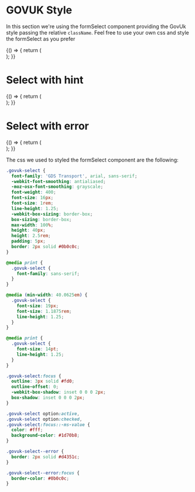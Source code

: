 
<Meta title="DCXLibrary/Form/Select/HMRC" component={FormSelect} />

# GOVUK Style

In this section we're using the formSelect component providing the GovUk style passing the relative `className`. Feel free to use your own css and style the formSelect as you prefer

<Canvas>
  <Story name="select">
    {() => {
      return (
        <div className="govuk-form-group">
          <FormSelect
            className="govuk-select"
            options={[
              { label: 'Recently published', value: 'published' },
              { label: 'Recently updated', value: 'updated', selected: true },
              { label: 'Most views', value: 'views' },
              { label: 'Most comments', value: 'comments' },
            ]}
            id="sort"
            label="Sort by"
            labelProps={{
              className: 'govuk-label',
            }}
            name="sort"
          />
        </div>
      );
    }}
  </Story>
</Canvas>

# Select with hint

<Canvas>
  <Story name="select with hint">
    {() => {
      return (
        <div className="govuk-form-group">
          <FormSelect
            className="govuk-select"
            options={[
              { label: 'Recently published', value: 'published' },
              { label: 'Recently updated', value: 'updated' },
              { label: 'Most views', value: 'views' },
              { label: 'Most comments', value: 'comments' },
            ]}
            id="sort-2"
            label="Sort by"
            labelProps={{
              className: 'govuk-label',
            }}
            name="sort-2"
            hint={{
              text:
                'This is and example of hintText/description of what we need from you',
              classes: 'govuk-hint',
            }}
          />
        </div>
      );
    }}
  </Story>
</Canvas>

# Select with error

<Canvas>
  <Story name="select with error">
    {() => {
      return (
        <div className="govuk-form-group govuk-form-group--error">
          <FormSelect
            className="govuk-select govuk-select--error"
            options={[
              { label: 'Recently published', value: 'published' },
              { label: 'Recently updated', value: 'updated' },
              { label: 'Most views', value: 'views' },
              { label: 'Most comments', value: 'comments' },
            ]}
            id="sort-2"
            label="Sort by"
            labelProps={{
              className: 'govuk-label',
            }}
            name="sort-2"
            error={{
              text: 'Select an option',
              classes: 'govuk-error-message',
              visuallyHiddenText: {
                text: 'Error:',
                classes: 'govuk-visually-hidden',
              },
            }}
          />
        </div>
      );
    }}
  </Story>
</Canvas>

The css we used to styled the formSelect component are the following:

```css
.govuk-select {
  font-family: 'GDS Transport', arial, sans-serif;
  -webkit-font-smoothing: antialiased;
  -moz-osx-font-smoothing: grayscale;
  font-weight: 400;
  font-size: 16px;
  font-size: 1rem;
  line-height: 1.25;
  -webkit-box-sizing: border-box;
  box-sizing: border-box;
  max-width: 100%;
  height: 40px;
  height: 2.5rem;
  padding: 5px;
  border: 2px solid #0b0c0c;
}

@media print {
  .govuk-select {
    font-family: sans-serif;
  }
}

@media (min-width: 40.0625em) {
  .govuk-select {
    font-size: 19px;
    font-size: 1.1875rem;
    line-height: 1.25;
  }
}

@media print {
  .govuk-select {
    font-size: 14pt;
    line-height: 1.25;
  }
}

.govuk-select:focus {
  outline: 3px solid #fd0;
  outline-offset: 0;
  -webkit-box-shadow: inset 0 0 0 2px;
  box-shadow: inset 0 0 0 2px;
}

.govuk-select option:active,
.govuk-select option:checked,
.govuk-select:focus::-ms-value {
  color: #fff;
  background-color: #1d70b8;
}

.govuk-select--error {
  border: 2px solid #d4351c;
}

.govuk-select--error:focus {
  border-color: #0b0c0c;
}
```

<Props of={FormSelect} />

